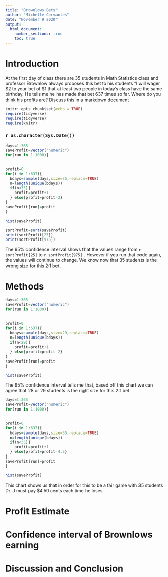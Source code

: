 ```yaml
---
title: "Brownlows Bets"
author: "Michelle Cervantes"
date: "November 9 2020"
output: 
  html_document:
    number_sections: true
    toc: true
---
```


# Introduction

<!--In this section you explain what you are trying to show.  Where did the data come from?  What is the research or other question you are trying to answer?!-->

 At the first day of class there are 35 students in Math Statistics class and professor Brownlow always proposes this bet to his students "I will wager $2 to your bet of $1 that at least two people in today's class have  the same birthday.  He tells me he has made that bet 637 times so far. Where do you think his profits are? Discuss this in a markdown document


```r
knitr::opts_chunk$set(echo = TRUE)
require(tidyverse)
require(tidyverse)
require(knitr)
```
### `r as.character(Sys.Date())`

```r
days=1:365
saveProfit=vector("numeric")
for(run in 1:1000){
  

profit=0
for(i in 1:637){
  bdays=sample(days,size=35,replace=TRUE)
  n=length(unique(bdays))
  if(n<35){
    profit=profit+1
  } else{profit=profit-2}
}
saveProfit[run]=profit
}

```
```r
hist(saveProfit)
```

```r
sortProfit=sort(saveProfit)
print(sortProfit[25])
print(sortProfit[975])
```

The 95% confidence interval shows that the values range from `r sortProfit[25]` to `r sortProfit[975]` . However if you run that code again, the values will continue to change. We know now that 35 students is the wrong size for this 2:1 bet.

# Methods

<!--Decide on your methods:  In this section explain the approach you will take to attack the issue --- how will you decide on a likely estimate of professor Brownlow's earnings or losses after 637 bets. Also explain how you construct a 95% confidence interval about your estimate of his winnings !-->


```r
days=1:365
saveProfit=vector("numeric")
for(run in 1:1000){
  

profit=0
for(i in 1:637){
  bdays=sample(days,size=29,replace=TRUE)
  n=length(unique(bdays))
  if(n<29){
    profit=profit+1
  } else{profit=profit-2}
}
saveProfit[run]=profit
}

```
```r
hist(saveProfit)
```

The 95% confidence interval tells me that, based off this chart we can agree that 28 or 29 students is the right size for this 2:1 bet.

```r
days=1:365
saveProfit=vector("numeric")
for(run in 1:1000){
  

profit=0
for(i in 1:637){
  bdays=sample(days,size=35,replace=TRUE)
  n=length(unique(bdays))
  if(n<35){
    profit=profit+1
  } else{profit=profit-4.5}
}
saveProfit[run]=profit
}

```
```r
hist(saveProfit)
```

This chart shows us that in order for this to be a fair game with 35 students Dr. J must pay $4.50 cents each time he loses. 

<!-- We recommend you use git branches -- create a separate branch for each major section i.e. Introduction, Methods, Results, Inferential Results, and Discussion and Conclusions - leave the YAML block untouched until the final merge where you put in your own name !-->


# Profit Estimate

<!--Explain and display the results of your method of coming up with the estimate of professor Brownlows betting profits!-->


# Confidence interval of Brownlows earning

<!--Explain and display your method of coming up with a 95% confidence interval of  professor Brownlows winnings (or losings)-->


# Discussion and Conclusion

<!--Discussion and conclusion here.  If professor Brownlow is consistantly making or losing money how could he change his payout so that his profits center on zero?  Also discuss what size his class should be in order to have his current scheme balance at zero profit.!-->

